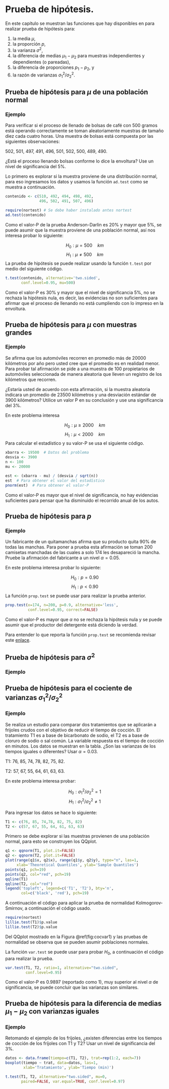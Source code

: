 # Prueba de hipótesis.

En este capítulo se muestran las funciones que hay disponibles en \proglang{R} para realizar prueba de hipótesis para:

1. la media $\mu$,
2. la proporción $p$,
3. la varianza $\sigma^2$,
4. la diferencia de medias $\mu_1-\mu_2$ para muestras independientes y dependientes (o pareadas),
5. la diferencia de proporciones $p_1 - p_2$, y 
6. la razón de varianzas $\sigma_1^2 / \sigma_2^2$.


## Prueba de hipótesis para $\mu$ de una población normal

### Ejemplo {-}
Para verificar si el proceso de llenado de bolsas de café con 500  gramos está operando correctamente se toman aleatoriamente muestras de tamaño diez cada cuatro horas. Una muestra de bolsas está compuesta por las siguientes observaciones:

502, 501, 497, 491, 496, 501, 502, 500, 489, 490.

¿Está el proceso llenando bolsas conforme lo dice la envoltura? Use un nivel de significancia del 5%.


Lo primero es explorar si la muestra proviene de una distribución normal, para eso ingresamos los datos y usamos la función `ad.test` como se muestra a continuación.

```r
contenido <- c(510, 492, 494, 498, 492,
               496, 502, 491, 507, 496) 

require(nortest) # Se debe haber instalado antes nortest
ad.test(contenido)
```

Como el valor-P de la prueba Anderson-Darlin es 20% y mayor que 5%, se puede asumir que la muestra proviene de una población normal, así nos interesa probar lo siguiente:

$$H_0: \mu = 500 \quad km$$
$$H_1: \mu \neq 500 \quad km$$
La prueba de hipótesis se puede realizar usando la función `t.test` por medio del siguiente código.

```r
t.test(contenido, alternative='two.sided',
       conf.level=0.95, mu=500)
```

Como el valor-P es 30% y mayor que el nivel de significancia 5%, no se rechaza la hipótesis nula, es decir, las evidencias no son suficientes para afirmar que el proceso de llenando no está cumpliendo con lo impreso en la envoltura. 


## Prueba de hipótesis para $\mu$ con muestras grandes

### Ejemplo {-}
Se afirma que los automóviles recorren en promedio más de 20000 kilómetros por año pero usted cree que el promedio es en realidad menor. Para probar tal afirmación se pide a una muestra de 100 propietarios de automóviles seleccionada de manera aleatoria que lleven un registro de los kilómetros que recorren. 

¿Estaría usted de acuerdo con esta afirmación, si la muestra aleatoria indicara un promedio de 23500 kilómetros y una desviación estándar de 3900 kilómetros? Utilice un valor P en su conclusión y use una significancia del 3%.

En este problema interesa

$$H_0: \mu \ge 2000 \quad km$$
$$H_1: \mu < 2000 \quad km$$
Para calcular el estadístico y su valor-P se usa el siguiente código.
```r
xbarra <- 19500  # Datos del problema
desvia <- 3900
n <- 100
mu <- 20000

est <- (xbarra - mu) / (desvia / sqrt(n))
est  # Para obtener el valor del estadístico
pnorm(est)  # Para obtener el valor-P
```
Como el valor-P es mayor que el nivel de significancia, no hay evidencias suficientes para pensar que ha disminuido el recorrido anual de los autos.

## Prueba de hipótesis para $p$

### Ejemplo {-}
Un fabricante de un quitamanchas afirma que su producto quita 90% de todas las manchas. Para poner a prueba esta afirmación se toman 200 camisetas manchadas de las cuales a solo 174  les desapareció la mancha. Pruebe la afirmación del fabricante a un nivel $\alpha=0.05$.

En este problema interesa probar lo siguiente:

$$H_0: p = 0.90$$
$$H_1: p < 0.90$$
La función `prop.test` se puede usar para realizar la prueba anterior.
```r
prop.test(x=174, n=200, p=0.9, alternative='less',
          conf.level=0.95, correct=FALSE)
```

Como el valor-P es mayor que $\alpha$ no se rechaza la hipótesis nula y se puede asumir que el productor del detergente está diciendo la verdad.

Para entender lo que reporta la función `prop.test` se recomienda revisar este [enlace](https://www.r-bloggers.com/one-proportion-z-test-in-r/).

## Prueba de hipótesis para $\sigma^2$

### Ejemplo {-}

## Prueba de hipótesis para el cociente de varianzas $\sigma_1^2 / \sigma_2^2$

### Ejemplo {-}
Se realiza un estudio para comparar dos tratamientos que se aplicarán a frijoles crudos con el objetivo de reducir el tiempo de cocción.  El tratamiento T1 es a base de bicarbonato de sodio, el T2 es a base de cloruro de sodio o sal común. La variable respuesta es el tiempo de cocción en minutos. Los datos se muestran en la tabla. ¿Son las varianzas de los tiempos iguales o diferentes? Usar $\alpha=0.03$.

T1: 76, 85, 74, 78, 82, 75, 82.

T2: 57, 67, 55, 64, 61, 63, 63.

En este problema interesa probar:

$$H_0: \sigma_1^2 / \sigma_2^2 = 1$$
$$H_1: \sigma_1^2 / \sigma_2^2 \neq 1$$

Para ingresar los datos se hace lo siguiente:

```r
T1 <- c(76, 85, 74,78, 82, 75, 82) 
T2 <- c(57, 67, 55, 64, 61, 63, 63)
```

Primero se debe explorar si las muestras provienen de una población normal, para esto se construyen los QQplot.

```r
q1 <- qqnorm(T1, plot.it=FALSE)
q2 <- qqnorm(T2, plot.it=FALSE)
plot(range(q1$x, q2$x), range(q1$y, q2$y), type="n", las=1,
     xlab='Theoretical Quantiles', ylab='Sample Quantiles')
points(q1, pch=19)
points(q2, col="red", pch=19)
qqline(T1)
qqline(T2, col="red")
legend('topleft', legend=c('T1', 'T2'), bty='n',
       col=c('black', 'red'), pch=19)
```

A continuación el código para aplicar la prueba de normalidad Kolmogorov-Smirnov, a continuación el código usado. 
```r
require(nortest)
lillie.test(T1)$p.value
lillie.test(T2)$p.value
```

Del QQplot mostrado en la Figura \@ref(fig:cocvar1) y las pruebas de normalidad se observa que se pueden asumir poblaciones normales.

La función `var.test` se puede usar para probar $H_0$, a continuación el código para realizar la prueba.

```r
var.test(T1, T2, ratio=1, alternative="two.sided",
         conf.level=0.95)
```

Como el valor-P es 0.9897 (reportado como 1), muy superior al nivel $\alpha$ de significancia, se puede concluir que las varianzas son similares.

## Prueba de hipótesis para la diferencia de medias $\mu_1-\mu_2$ con varianzas iguales

### Ejemplo {-}
Retomando el ejemplo de los fríjoles, ¿existen diferencias entre los tiempos de cocción de los fríjoles con T1 y T2? Usar un nivel de significancia del 3%.


```r
datos <- data.frame(tiempo=c(T1, T2), trat=rep(1:2, each=7))
boxplot(tiempo ~ trat, data=datos, las=1,
        xlab='Tratamiento', ylab='Tiempo (min)')
```


```r
t.test(T1, T2, alternative="two.sided", mu=0, 
       paired=FALSE, var.equal=TRUE, conf.level=0.97)
```




